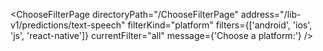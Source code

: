 

<ChooseFilterPage
  directoryPath="/ChooseFilterPage"
  address="/lib-v1/predictions/text-speech"
  filterKind="platform"
  filters={['android', 'ios', 'js', 'react-native']}
  currentFilter="all"
  message={'Choose a platform:'}
/>
